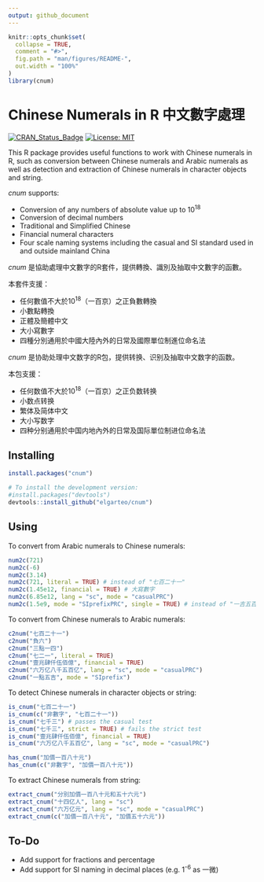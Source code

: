 ```yaml
---
output: github_document
---
```


<!-- README.md is generated from README.Rmd. Please edit that file -->

```r
knitr::opts_chunk$set(
  collapse = TRUE,
  comment = "#>",
  fig.path = "man/figures/README-",
  out.width = "100%"
)
library(cnum)
```

# Chinese Numerals in **R** 中文數字處理

<!-- badges: start -->
[![CRAN_Status_Badge](https://www.r-pkg.org/badges/version/cnum)](https://cran.r-project.org/package=cnum)
[![License: MIT](https://img.shields.io/badge/License-MIT-blue.svg)](https://opensource.org/licenses/MIT)
<!-- badges: end -->

This R package provides useful functions to work with Chinese numerals in R,
such as conversion between Chinese numerals and Arabic numerals as well as
detection and extraction of Chinese numerals in character objects and string.

_cnum_ supports:

* Conversion of any numbers of absolute value up to 10<sup>18</sup>
* Conversion of decimal numbers
* Traditional and Simplified Chinese
* Financial numeral characters
* Four scale naming systems including the casual and SI standard used in and outside mainland China

_cnum_ 是協助處理中文數字的R套件，提供轉換、識別及抽取中文數字的函數。

本套件支援：

* 任何數值不大於10<sup>18</sup>（一百京）之正負數轉換
* 小數點轉換
* 正體及簡體中文
* 大小寫數字
* 四種分別通用於中國大陸內外的日常及國際單位制進位命名法

_cnum_ 是协助处理中文数字的R包，提供转换、识别及抽取中文数字的函数。

本包支援：

* 任何数值不大於10<sup>18</sup>（一百京）之正负数转换
* 小数点转换
* 繁体及简体中文
* 大小写数字
* 四种分别通用於中国内地內外的日常及国际單位制进位命名法

## Installing

```r
install.packages("cnum")

# To install the development version:
#install.packages("devtools")
devtools::install_github("elgarteo/cnum")
```

## Using

To convert from Arabic numerals to Chinese numerals:

```r
num2c(721)
num2c(-6)
num2c(3.14)
num2c(721, literal = TRUE) # instead of "七百二十一"
num2c(1.45e12, financial = TRUE) # 大寫數字
num2c(6.85e12, lang = "sc", mode = "casualPRC")
num2c(1.5e9, mode = "SIprefixPRC", single = TRUE) # instead of "一吉五百兆"
```

To convert from Chinese numerals to Arabic numerals:

```r
c2num("七百二十一")
c2num("負六")
c2num("三點一四")
c2num("七二一", literal = TRUE)
c2num("壹兆肆仟伍佰億", financial = TRUE)
c2num("六万亿八千五百亿", lang = "sc", mode = "casualPRC")
c2num("一點五吉", mode = "SIprefix")
```

To detect Chinese numerals in character objects or string:

```r
is_cnum("七百二十一")
is_cnum(c("非數字", "七百二十一"))
is_cnum("七千三") # passes the casual test
is_cnum("七千三", strict = TRUE) # fails the strict test
is_cnum("壹兆肆仟伍佰億", financial = TRUE)
is_cnum("六万亿八千五百亿", lang = "sc", mode = "casualPRC")

has_cnum("加價一百八十元")
has_cnum(c("非數字", "加價一百八十元"))
```

To extract Chinese numerals from string:

```r
extract_cnum("分別加價一百八十元和五十六元")
extract_cnum("十四亿人", lang = "sc")
extract_cnum("六万亿元", lang = "sc", mode = "casualPRC")
extract_cnum(c("加價一百八十元", "加價五十六元"))
```

## To-Do

* Add support for fractions and percentage
* Add support for SI naming in decimal places (e.g. 1<sup>-6</sup> as 一微)
